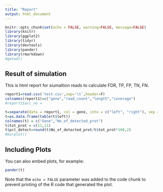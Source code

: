 ```yaml
---
title: "Report"
output: html_document
---
```


```r
knitr::opts_chunk$set(echo = FALSE, warning=FALSE, message=FALSE)
library(knitr)
library(ggplot2)
library(tidyr)
library(devtools)
library(pander)
library(rmarkdown)
#getwd()
```

## Result of simulation

This is html report for siumaltion reads to calculate FDR, TP, FP, TN, FN.

```r
report1=read.csv('test.csv',sep='\t',header=F)
colnames(report1)=c("gene","read_count","length","coverage")
#report1$acc_no = 

t=separate(data = report1, col = gene, into = c("left", "right"), sep = "_")
t=as.data.frame(table(t$left))
colnames(t) = c("Gene","No_of_detected_prot")
t$tot_prot = c(11,11)
t$pct_detect=round(t$No_of_detected_prot/t$tot_prot*100,2)
#barplot()
```

## Including Plots

You can also embed plots, for example:

```r
pander(t)
```

Note that the `echo = FALSE` parameter was added to the code chunk to prevent printing of the R code that generated the plot.
